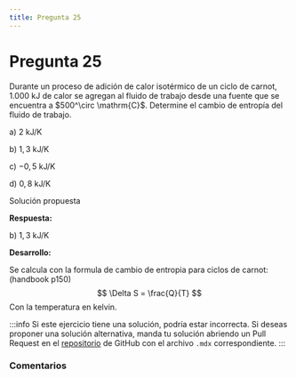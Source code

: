 ```yaml
---
title: Pregunta 25
---
```



# Pregunta 25

<div className="exercise">
Durante un proceso de adición de calor isotérmico de un ciclo de carnot, 1.000 kJ de calor se agregan al fluido de trabajo desde una fuente que se encuentra a $500^\circ \mathrm{C}$. Determine el cambio de entropía del fluido de trabajo.

a) $2 \mathrm{~kJ} / \mathrm{K}$

b) $1,3 \mathrm{~kJ} / \mathrm{K}$

c) $-0,5 \mathrm{~kJ} / \mathrm{K}$

d) $0,8 \mathrm{~kJ} / \mathrm{K}$
</div>

<MDXDetails>
<summary>Solución propuesta</summary>

<div className="exercise">

**Respuesta:**

b) $1,3 \mathrm{~kJ} / \mathrm{K}$

**Desarrollo:**

Se calcula con la formula de cambio de entropia para ciclos de carnot: (handbook p150)
$$
\Delta S = \frac{Q}{T}
$$
Con la temperatura en kelvin.
</div>

:::info
Si este ejercicio tiene una solución, podría estar incorrecta. Si deseas proponer una solución alternativa, manda tu solución abriendo
un Pull Request en el [repositorio](https://github.com/crow-rojas/apuntes-fundamentals/pulls) de GitHub con el archivo
`.mdx` correspondiente.
:::

</MDXDetails>

### Comentarios

<Disqus
  url="https://crow-rojas.github.io/apuntes-fundamentals/docs/science/thermodynamics/exercises/2019-1/p25"
  identifier="docs/science/thermodynamics/exercises/2019-1/p25"
  title="2019-1 Termodinámica - Pregunta 25"
/>
